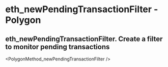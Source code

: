 # eth_newPendingTransactionFilter  - Polygon

## eth_newPendingTransactionFilter. Create a filter to monitor pending transactions


<PolygonMethod_newPendingTransactionFilter />

